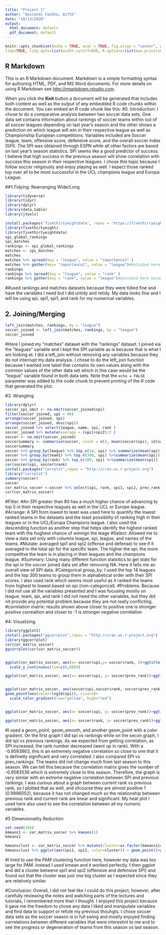 ```yaml
---
title: "Project 1"
author: "Qustandi Fashho, Qif55"
date: "10/13/2020"
output:
  html_document: default
  pdf_document: default
---
```




```r
knitr::opts_chunk$set(echo = TRUE, eval = TRUE, fig.align = "center", warning = F, message = F,
tidy=TRUE, tidy.opts=list(width.cutoff=60), R.options=list(max.print=100))
```
## R Markdown

This is an R Markdown document. Markdown is a simple formatting syntax for authoring HTML, PDF, and MS Word documents. For more details on using R Markdown see <http://rmarkdown.rstudio.com>.

When you click the **Knit** button a document will be generated that includes both content as well as the output of any embedded R code chunks within the document. You can embed an R code chunk like this:
#0. Introduction: I chose to do a comparative analysis between two soccer data sets. One data set contains information about rankings of soccer teams within out of all soccer leagues depending on last year's season and the other shows a prediction on which league will win in their respective league as well as Championship European competitions. Variables included are Soccer league, team, offensive score, defensive score, and the overall soccer index (SPI). The SPI was obtained through ESPN while all other factors are based on last year's season statistics. SPI seems like a good predictor of success. I believe that high success in the previous season will show correlation with success this season in their respective leagues. I chose this topic because I follow soccer religiously and enjoy playing as well. I expect those ranked top over all to be most successful in the UCL champions league and Europa League.

##1.Tidying: Rearranging Wide/Long
```r
library(tidyverse)
library(tidyr)
library(dplyr)
library(data.table)
library(jtools)

install.packages('fivethirtyeightdata', repos = 'https://fivethirtyeightdata.github.io/drat/', type = 'source')
library(fivethirtyeight)
library(fivethirtyeightdata)
spi_global_rankings
spi_matches
rankings <- spi_global_rankings
matches <- spi_matches
matches
matches %>% spread(key = "league", value = "importance1" ) 
matches %>% gather(key= "importance1", value = "league")#Untidied here because my data was already neat
rankings
rankings %>% spread(key = "league", value = "rank" )
rankings %>% gather(key = "rank", value = "league")#Untidied here because my data was already neat
```
##used rankings and matches datasets because they were tidied fine and have the variables I need but I did untidy and retidy. My data looks fine and I will be using spi, spi1, spi1, and rank for my numerical variables.

## 2. Joining/Merging 
```r
left_join(matches, rankings, by = "league")
soccer_joined <- left_join(matches, rankings, by = "league")
soccer_joined
```
#Here I joined my "matches" dataset with the "rankings" dataset. I joined via the "leagues" variable and I kept the SPI variable as is because that is what I am looking at. I did a left_join without removing any variables because they do not interrupt my data analysis. I chose to do the left_join function because I wanted one tabel that contains its own values along with the common values of the other data set which in this case would be the "league" variable found in both data sets.
Note that the `echo = FALSE` parameter was added to the code chunk to prevent printing of the R code that generated the plot.

#3. Wrangling
```r
library(dplyr)
soccer_spi_omit <- na.omit(soccer_joined$spi)
filter(soccer_joined, spi > 80) 
arrange(soccer_joined, spi)
arrange(soccer_joined, desc(spi))
soccer_joined %>% select(league, name, spi, rank )
soccer_joined %>% mutate(average = (spi1+spi2)/2 )
soccer <- na.omit(soccer_joined)
soccersummary <- summarise(soccer, count = n(), mean(soccer$spi), sd(soccer$spi), mad(soccer$spi), var(soccer$spi), max(soccer$spi), min(soccer$spi), median(soccer$spi), first(soccer$spi), last(soccer$spi))
soccersummary
soccer %>% group_by(league) %>% top_n(14, spi) %>% summarize(mean(spi))
soccer %>% group_by(team1) %>% top_n(300, spi) %>%summarize(mean(spi))
soccer %>% group_by(rank) %>% top_n(300, spi) %>%summarize(mean(spi))
cor(soccer$spi, soccer$rank)
install.packages("corrplot",repos = "http://cran.us.r-project.org")
library("corrplot")
summary(soccer)
soccer
cor_matrix_soccer <-soccer %>% select(spi, rank, spi1, spi2, prev_rank, off, def)
cor(cor_matrix_soccer)
```
#Filter: #An SPI greater than 80 has a much higher chance of advancing to top 5 in their respective leagues as well in the UCL or Europe league.
#Arrange: A SPI from lowest to least was used here to quantify the lowest ranked teams in the datasets and the least possibility of ranking high in their leagues or in the UCL/Europa Champions league. I also used the descending function as another step that helps identify the highest ranked team with the hughest chance of winnign the leage 
#Select: Allowed me to view a data set only with columns league, spi, league, and names of the teams. 
#Mutate: averaged spi1 and spi2 (offense and defense) to see if it averaged to the total spi for the specific team. The higher the spi, the more competitve the team is in placing in their leagues and the champions league.
#Summary: Using many different function statsitics to get stats for the spi in the soccer joined data set after removing NA. Here it tells me an overall view of SPI data. 
#Categorical group_by: I used the top 14 leagues and the top 300 teams to group them in alphabetical order with their SPI scores. I also used rank which seems most useful as it ranked the teams from highest to lowest based on spi (non-categorical).
#Problems. Because I did not use all the variables presented and I was focusing mostly on league, team, spi, and rank I did not need the other variables, but they did nit provide any potential problem because they are not really conflicting.
#correlation matrix: results shown above closer to positive one is stronger positive correaltion and closer to -1 is stronger negative correlation

#4: Visualizing
```r
library(ggplot2)
install.packages("ggcorrplot",repos = "http://cran.us.r-project.org")
library(ggcorrplot)
cor(cor_matrix_soccer)
ggcorrplot(cor(cor_matrix_soccer))


ggplot(cor_matrix_soccer, aes(x= soccer$spi,y= soccer$rank, ))+ggtitle("SPI vs Rank of Soccer CLubs")+ labs(x= "SPI", y="Club Ranking")+geom_point(shape = 21, colour = "purple", size = 3)+ scale_x_continuous(lim=c(0,100))+
  scale_y_continuous(lim=c(0,600))

ggplot(cor_matrix_soccer, aes(x= soccer$spi, y= soccer$prev_rank))+ggtitle("SPI vs Previous Season Rankings")+ labs(x= "SPI", y="Ranking from Last Season")+geom_point(size = 4, colour="deepskyblue")+geom_smooth( colour = "forestgreen", size=2.5)


ggplot(cor_matrix_soccer, aes(soccer$spi,soccer$rank, soccer$prev_rank))+
geom_point(aes(color=log10(spi)), size=3)+
  scale_color_gradient(low="yellow", high="red")


ggplot(cor_matrix_soccer, aes(x= soccer$spi, y= soccer$prev_rank))+ggtitle("SPI vs Previous Season Rankings")+ labs(x= "SPI", y="Ranking from Last Season")+geom_point(size = 4, colour="deepskyblue")+stat_smooth( colour = "forestgreen", size=2.5) ##Same as Line 98 look at this to see just with stat_smooth, sould not find stat="summary"

ggplot(cor_matrix_soccer, aes(x= soccer$rank, y= soccer$prev_rank))+ggtitle("Current vs Previous Season Rankings")+ labs(x= "Current Rank", y="Ranking from Last Season")+geom_point(size = 2, colour="red")+geom_smooth( colour = "yellow", size=2)

```
#I used a geom_point, geom_smooth, and another geom_point with a color gradient. On the first graph I did spi vs rankings while on the secon graph, I did spi vs previous rankings. As we expected from getting correlation, as SPI increased, the rank number decreased (went up in rank). With a -0.9593863, this is an extremely negative correlation so close to one that it is definetly significant and very correlated. I also compared SPI vs prev_rankings. The teams did not change much from last season to this season. We can tell this because the correlation matrix gives the number of -0.9583536 which is extremely close to this season. Therefore, the graph is very similar with an extreme negative correlation between SPI and previous rankings. I was curious about a graph between current rank vs previous rank, so I plotted that as well, and ofcourse they are almost positive 1 (0.9986052), because it has not changed much so the relationship between previous rank and current rank are linear and significant. My heat plot I used here also used to see the correlation between all my numeric variables. 

#5 Dimensionality Reduction
```r
set.seed(348)
kmeans1 <- cor_matrix_soccer %>% kmeans(1)
kmeans1

kmeansclust <- cor_matrix_soccer %>% mutate(cluster=as.factor(kmeans1$cluster))
kmeansclust %>% ggplot(aes(spi1, spi2, color=cluster)) + geom_point()+ggtitle("SPI1 vs SPI2 CLustering")
```
#I tried to use the PAM clustering function here, however my data was too large for PAM. instead I used kmean and it worked perfectly. I then ggplot and did a cluster betwene spi1 and spi2 (offensive and defensive SPI) and found out that the cluster was just one big cluster as I expected since they are relatively similar. 

#Conclusion: Overall, I did not feel like I could do this project, however, after carefully reviewing the notes and watching parts of the lectures and tutorials, I remembered more than I thought. I enjoyed this project because it gave me the freedom to chose any data I liked and manipulate variables and find data to support or refute my previous thouhgts. I chose soccer data sets as the soccer season is in full swing and mostly enjoyed finding correlations between different variables that were interestint to me and to see the progress or degeneration of teams from this season vs last season. 
